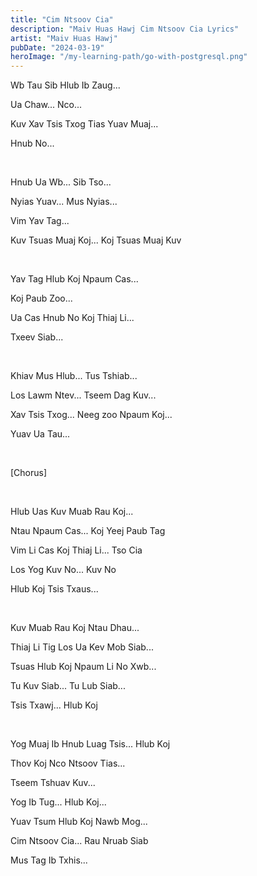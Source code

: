 ```yaml
---
title: "Cim Ntsoov Cia"
description: "Maiv Huas Hawj Cim Ntsoov Cia Lyrics"
artist: "Maiv Huas Hawj"
pubDate: "2024-03-19"
heroImage: "/my-learning-path/go-with-postgresql.png"
---
```


Wb Tau Sib Hlub Ib Zaug...

Ua Chaw... Nco...

Kuv Xav Tsis Txog Tias Yuav Muaj...

Hnub No...

<br />

Hnub Ua Wb... Sib Tso...

Nyias Yuav... Mus Nyias...

Vim Yav Tag...

Kuv Tsuas Muaj Koj... Koj Tsuas Muaj Kuv

<br />

Yav Tag Hlub Koj Npaum Cas...

Koj Paub Zoo...

Ua Cas Hnub No Koj Thiaj Li...

Txeev Siab...

<br />

Khiav Mus Hlub... Tus Tshiab...

Los Lawm Ntev... Tseem Dag Kuv...

Xav Tsis Txog... Neeg zoo Npaum Koj...

Yuav Ua Tau...

<br />

[Chorus]

<br />

Hlub Uas Kuv Muab Rau Koj...

Ntau Npaum Cas... Koj Yeej Paub Tag

Vim Li Cas Koj Thiaj Li... Tso Cia

Los Yog Kuv No... Kuv No

Hlub Koj Tsis Txaus...

<br />

Kuv Muab Rau Koj Ntau Dhau...

Thiaj Li Tig Los Ua Kev Mob Siab...

Tsuas Hlub Koj Npaum Li No Xwb...

Tu Kuv Siab... Tu Lub Siab...

Tsis Txawj... Hlub Koj

<br />

Yog Muaj Ib Hnub Luag Tsis... Hlub Koj

Thov Koj Nco Ntsoov Tias...

Tseem Tshuav Kuv...

Yog Ib Tug... Hlub Koj...

Yuav Tsum Hlub Koj Nawb Mog...

Cim Ntsoov Cia... Rau Nruab Siab

Mus Tag Ib Txhis...
